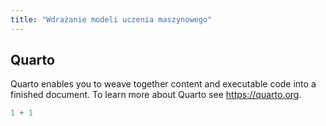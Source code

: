 ```yaml
---
title: "Wdrażanie modeli uczenia maszynowego"
---
```


## Quarto

Quarto enables you to weave together content and executable code into a finished document.
To learn more about Quarto see <https://quarto.org>.

```r
1 + 1
```
